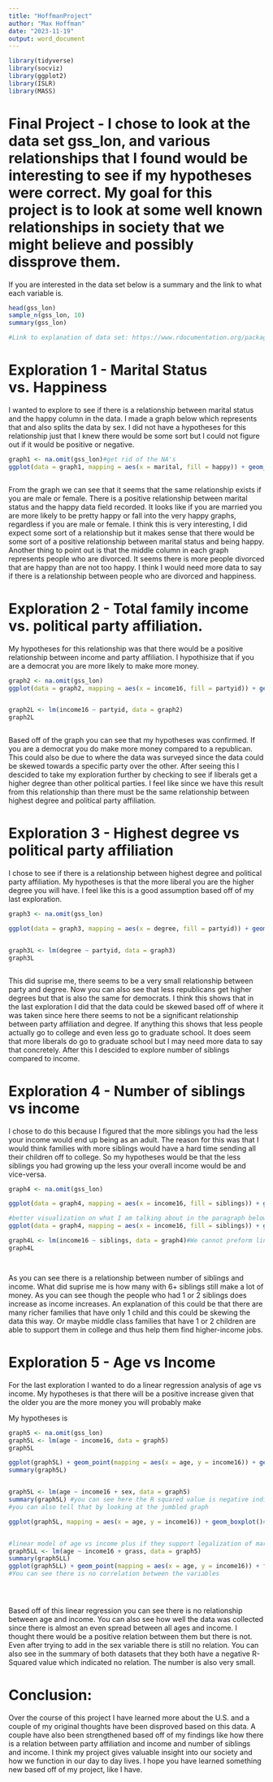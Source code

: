---
title: "HoffmanProject"
author: "Max Hoffman"
date: "2023-11-19"
output: word_document
---


```{r}
library(tidyverse)
library(socviz)
library(ggplot2)
library(ISLR)
library(MASS)
```


# Final Project - I chose to look at the data set gss_lon, and various relationships that I found would be interesting to see if my hypotheses were correct. My goal for this project is to look at some well known relationships in society that we might believe and possibly dissprove them.

If you are interested in the data set below is a summary and the link to what each variable is.
```{r}
head(gss_lon)
sample_n(gss_lon, 10)
summary(gss_lon)

#Link to explanation of data set: https://www.rdocumentation.org/packages/socviz/versions/1.2/topics/gss_lon

```
# Exploration 1 - Marital Status vs. Happiness

I wanted to explore to see if there is a relationship between marital status and the happy column in the data. I made a graph below which represents that and also splits the data by sex. I did not have a hypotheses for this relationship just that I knew there would be some sort but I could not figure out if it would be positive or negative.

```{r}

graph1 <- na.omit(gss_lon)#get rid of the NA's
ggplot(data = graph1, mapping = aes(x = marital, fill = happy)) + geom_col(mapping = aes(y = happy)) + facet_grid(sex ~ happy)



```
From the graph we can see that it seems that the same relationship exists if you are male or female. There is a positive relationship between marital status and the happy data field recorded. It looks like if you are married you are more likely to be pretty happy or fall into the very happy graphs, regardless if you are male or female. I think this is very interesting, I did expect some sort of a relationship but it makes sense that there would be some sort of a positive relationship between marital status and being happy. Another thing to point out is that the middle column in each graph represents people who are divorced. It seems there is more people divorced that are happy than are not too happy. I think I would need more data to say if there is a relationship between people who are divorced and happiness.


# Exploration 2 - Total family income vs. political party affiliation. 

  My hypotheses for this relationship was that there would be a positive relationship between income and party affiliation. I hypothisize that if you are a democrat you are more likely to make more money.
```{r}
graph2 <- na.omit(gss_lon)
ggplot(data = graph2, mapping = aes(x = income16, fill = partyid)) + geom_bar(position = "stack") + coord_flip() #flip the axis so we can read it better


graph2L <- lm(income16 ~ partyid, data = graph2)
graph2L



```
  Based off of the graph you can see that my hypotheses was confirmed. If you are a democrat you do make more money compared to a republican. This could also be due to where the data was surveyed since the data could be skewed towards a specific party over the other. After seeing this I descided to take my exploration further by checking to see if liberals get a higher degree than other political parties. I feel like since we have this result from this relationship than there must be the same relationship between highest degree and political party affiliation. 



# Exploration 3 - Highest degree vs political party affiliation

I chose to see if there is a relationship between highest degree and political party affiliation. My hypotheses is that the more liberal you are the higher degree you will have. I feel like this is a good assumption based off of my last exploration.
```{r}
graph3 <- na.omit(gss_lon)

ggplot(data = graph3, mapping = aes(x = degree, fill = partyid)) + geom_bar()#a stacked bar chart


graph3L <- lm(degree ~ partyid, data = graph3)
graph3L



```

  This did suprise me, there seems to be a very small relationship between party and degree. Now you can also see that less republicans get higher degrees but that is also the same for democrats. I think this shows that in the last exploration I did that the data could be skewed based off of where it was taken since here there seems to not be a significant relationship between party affiliation and degree. If anything this shows that less people actually go to college and even less go to graduate school. It does seem that more liberals do go to graduate school but I may need more data to say that concretely. After this I descided to explore number of siblings compared to income.


# Exploration 4 - Number of siblings vs income

I chose to do this because I figured that the more siblings you had the less your income would end up being as an adult. The reason for this was that I would think families with more siblings would have a hard time sending all their children off to college. So my hypotheses would be that the less siblings you had growing up the less your overall income would be and vice-versa.

```{r}
graph4 <- na.omit(gss_lon)

ggplot(data = graph4, mapping = aes(x = income16, fill = siblings)) + geom_bar()

#better visualization on what I am talking about in the paragraph below
ggplot(data = graph4, mapping = aes(x = income16, fill = siblings)) + geom_bar() + coord_polar()

graph4L <- lm(income16 ~ siblings, data = graph4)#We cannot preform linear regression since these fields are not numbers
graph4L




```

  As you can see there is a relationship between number of siblings and income. What did suprise me is how many with 6+ siblings still make a lot of money. As you can see though the people who had 1 or 2 siblings does increase as income increases. An explanation of this could be that there are many richer families that have only 1 child and this could be skewing the data this way. Or maybe middle class families that have 1 or 2 children are able to support them in college and thus help them find higher-income jobs.
  
  
# Exploration 5 - Age vs Income

For the last exploration I wanted to do a linear regression analysis of age vs income. My hypotheses is that there will be a positive increase given that the older you are the more money you will probably make

My hypotheses is 

```{r}

graph5 <- na.omit(gss_lon)
graph5L <- lm(age ~ income16, data = graph5)
graph5L

ggplot(graph5L) + geom_point(mapping = aes(x = age, y = income16)) + geom_smooth(aes(x = age, y = income16), method = "lm") + coord_quickmap()
summary(graph5L)


graph5L <- lm(age ~ income16 + sex, data = graph5)
summary(graph5L) #you can see here the R squared value is negative indicating there is no relationship
#you can also tell that by looking at the jumbled graph

ggplot(graph5L, mapping = aes(x = age, y = income16)) + geom_boxplot()#you can see that the average for each group stays around 50 years old so there is no real correlation in the data


#linear model of age vs income plus if they support legalization of marijuana
graph5LL <- lm(age ~ income16 + grass, data = graph5)
summary(graph5LL)
ggplot(graph5LL) + geom_point(mapping = aes(x = age, y = income16)) + facet_wrap(~ grass)
#You can see there is no correlation between the variables





```
Based off of this linear regression you can see there is no relationship between age and income. You can also see how well the data was collected since there is almost an even spread between all ages and income. I thought there would be a positive relation between them but there is not. Even after trying to add in the sex variable there is still no relation. You can also see in the summary of both datasets that they both have a negative R-Squared value which indicated no relation. The number is also very small.


# Conclusion:

Over the course of this project I have learned more about the U.S. and a couple of my original thoughts have been disproved based on this data. A couple have also been strengthened based off of my findings like how there is a relation between party affiliation and income and number of siblings and income. 
I think my project gives valuable insight into our society and how we function in our day to day lives. I hope you have learned something new based off of my project, like I have.


